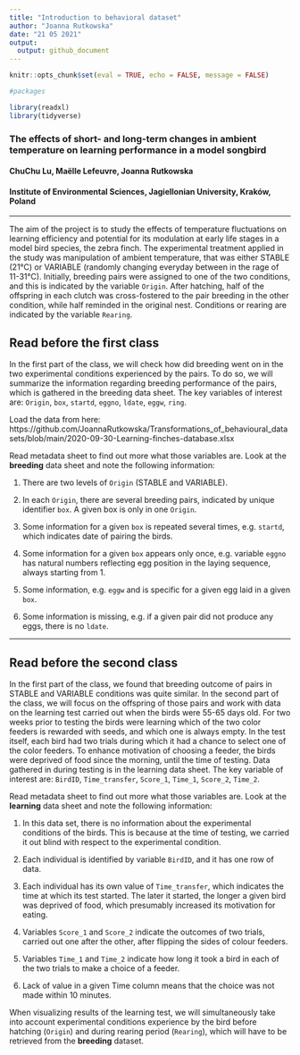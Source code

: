 ```yaml
---
title: "Introduction to behavioral dataset"
author: "Joanna Rutkowska"
date: "21 05 2021"
output:
  output: github_document
---
```


```r
knitr::opts_chunk$set(eval = TRUE, echo = FALSE, message = FALSE)

#packages

library(readxl)
library(tidyverse)
```

### The effects of short- and long-term changes in ambient temperature on learning performance in a model songbird


#### ChuChu Lu, Maëlle Lefeuvre, Joanna Rutkowska
#### Institute of Environmental Sciences, Jagiellonian University, Kraków, Poland
***

The aim of the project is to study the effects of temperature fluctuations on learning efficiency and potential for its modulation at early life stages in a model bird species, the zebra finch. The experimental treatment applied in the study was manipulation of ambient temperature, that was either STABLE (21°C) or VARIABLE (randomly changing everyday between in the rage of 11-31°C). Initially, breeding pairs were assigned to one of the two conditions, and this is indicated by the variable `Origin`. After hatching, half of the offspring in each clutch was cross-fostered to the pair breeding in the other condition, while half reminded in the original nest. Conditions or rearing are indicated by the variable `Rearing`.

## Read before the first class

In the first part of the class, we will check how did breeding went on in the two experimental conditions experienced by the pairs. To do so, we will summarize the information regarding breeding performance of the pairs, which is gathered in the breeding data sheet. The key variables of interest are: `Origin`, `box`, `startd`, `eggno`, `ldate`, `eggw`, `ring`. 

Load the data from here: https://github.com/JoannaRutkowska/Transformations_of_behavioural_datasets/blob/main/2020-09-30-Learning-finches-database.xlsx

Read metadata sheet to find out more what those variables are. Look at the **breeding** data sheet and note the following information: 

1)	There are two levels of `Origin` (STABLE and VARIABLE). 

2)	In each `Origin`, there are several breeding pairs, indicated by unique identifier `box`. A given box is only in one `Origin`.

3)	Some information for a given `box` is repeated several times, e.g. `startd`, which indicates date of pairing the birds.

4)	Some information for a given `box` appears only once, e.g. variable `eggno` has natural numbers reflecting egg position in the laying sequence, always starting from 1. 

5)	Some information, e.g. `eggw` and is specific for a given egg laid in a given `box`.

6)	Some information is missing, e.g. if a given pair did not produce any eggs, there is no `ldate`.

***
## Read before the second class

In the first part of the class, we found that breeding outcome of pairs in STABLE and VARIABLE conditions was quite similar. In the second part of the class, we will focus on the offspring of those pairs and work with data on the learning test carried out when the birds were 55-65 days old. For two weeks prior to testing the birds were learning which of the two color feeders is rewarded with seeds, and which one is always empty. In the test itself, each bird had two trials during which it had a chance to select one of the color feeders. To enhance motivation of choosing a feeder, the birds were deprived of food since the morning, until the time of testing. Data gathered in during testing is in the learning data sheet. The key variable of interest are: `BirdID`, `Time_transfer`, `Score_1`, `Time_1`, `Score_2`, `Time_2`. 

Read metadata sheet to find out more what those variables are. Look at the **learning** data sheet and note the following information: 

1)	In this data set, there is no information about the experimental conditions of the birds. This is because at the time of testing, we carried it out blind with respect to the experimental condition.  

2)	Each individual is identified by variable `BirdID`, and it has one row of data.

3)	Each individual has its own value of `Time_transfer`, which indicates the time at which its test started. The later it started, the longer a given bird was deprived of food, which presumably increased its motivation for eating. 

4)	Variables `Score_1` and `Score_2` indicate the outcomes of two trials, carried out one after the other, after flipping the sides of colour feeders. 

5)	Variables `Time_1` and `Time_2` indicate how long it took a bird in each of the two trials to make a choice of a feeder. 

6)	Lack of value in a given Time column means that the choice was not made within 10 minutes.

When visualizing results of the learning test, we will simultaneously take into account experimental conditions experience by the bird before hatching (`Origin`) and during rearing period (`Rearing`), which will have to be retrieved from the **breeding** dataset.



